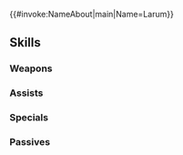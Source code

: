 {{#invoke:NameAbout|main|Name=Larum}}{{HeroPage Tabs}}
{{Hero Infobox
|Name=Larum
|Title=Sprightly Dancer
|WeaponType=Colorless Dagger
|Origin=Fire Emblem: The Binding Blade
|Gender=Female
|MoveType=Infantry
|actorJP=井澤詩織
|actorEN=Elizabeth Simmons
|artist=かわすみ
|additionDate=November 19, 2019
|releaseDate=November 19, 2019
|poolDate=December 6, 2019
|poolRarities=5
|TagID=ララム
|InternalID=449
|Properties=refresher,specRate_202208
|cv1=5
|cv2=900300
|description=Foster daughter of Douglas, Great General of Etruria. She aids Elffin and proves herself with her skills at gathering information. Appears in Fire Emblem: The Binding Blade.
}}
{{Stats Page
|Lv1HP=18|Lv1ATK=6|Lv1SPD=9|Lv1DEF=3|Lv1RES=4
|GRHP=45|GRATK=60|GRSPD=70|GRDEF=35|GRRES=60
}}
==Skills==
===Weapons===
{{Weapons Table
|weapon1=Iron Dagger
|weapon1Default=1
|weapon1Unlock=1
|weapon2=Steel Dagger
|weapon2Default=3
|weapon2Unlock=2
|weapon3=Dragonslasher
|weapon3Default=4
|weapon3Unlock=3
|weapon4=Dragonslasher+
|weapon4Default=5
|weapon4Unlock=5
}}
===Assists===
{{Assists Table
|assist1=Dance
|assist1Default=4
|assist1Unlock=3
}}
===Specials===
{{Specials Table
}}
===Passives===
{{Passives Table
|passiveB1=Disarm Trap 1
|passiveB2=Disarm Trap 2
|passiveB3=Disarm Trap 3
|passiveB1Unlock=1
|passiveB2Unlock=2
|passiveB3Unlock=4
|passiveC1=Spd/Res Gap 1
|passiveC2=Spd/Res Gap 2
|passiveC3=Spd/Res Gap 3
|passiveC1Unlock=3
|passiveC2Unlock=4
|passiveC3Unlock=5
}}
{{Heroes Navbox}}
